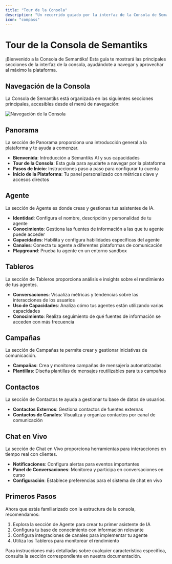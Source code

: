 ```yaml
---
title: "Tour de la Consola"
description: "Un recorrido guiado por la interfaz de la Consola de Semantiks AI"
icon: "compass"
---
```


# Tour de la Consola de Semantiks

¡Bienvenido a la Consola de Semantiks! Esta guía te mostrará las principales secciones de la interfaz de la consola, ayudándote a navegar y aprovechar al máximo la plataforma.

## Navegación de la Consola

La Consola de Semantiks está organizada en las siguientes secciones principales, accesibles desde el menú de navegación:

![Navegación de la Consola](/images/console-tour/navigation.png)

## Panorama

La sección de Panorama proporciona una introducción general a la plataforma y te ayuda a comenzar.

- **Bienvenida**: Introducción a Semantiks AI y sus capacidades
- **Tour de la Consola**: Esta guía para ayudarte a navegar por la plataforma
- **Pasos de Inicio**: Instrucciones paso a paso para configurar tu cuenta
- **Inicio de la Plataforma**: Tu panel personalizado con métricas clave y accesos directos

## Agente

La sección de Agente es donde creas y gestionas tus asistentes de IA.

- **Identidad**: Configura el nombre, descripción y personalidad de tu agente
- **Conocimiento**: Gestiona las fuentes de información a las que tu agente puede acceder
- **Capacidades**: Habilita y configura habilidades específicas del agente
- **Canales**: Conecta tu agente a diferentes plataformas de comunicación
- **Playground**: Prueba tu agente en un entorno sandbox

## Tableros

La sección de Tableros proporciona análisis e insights sobre el rendimiento de tus agentes.

- **Conversaciones**: Visualiza métricas y tendencias sobre las interacciones de los usuarios
- **Uso de Capacidades**: Analiza cómo tus agentes están utilizando varias capacidades
- **Conocimiento**: Realiza seguimiento de qué fuentes de información se acceden con más frecuencia

## Campañas

La sección de Campañas te permite crear y gestionar iniciativas de comunicación.

- **Campañas**: Crea y monitorea campañas de mensajería automatizadas
- **Plantillas**: Diseña plantillas de mensajes reutilizables para tus campañas

## Contactos

La sección de Contactos te ayuda a gestionar tu base de datos de usuarios.

- **Contactos Externos**: Gestiona contactos de fuentes externas
- **Contactos de Canales**: Visualiza y organiza contactos por canal de comunicación

## Chat en Vivo

La sección de Chat en Vivo proporciona herramientas para interacciones en tiempo real con clientes.

- **Notificaciones**: Configura alertas para eventos importantes
- **Panel de Conversaciones**: Monitorea y participa en conversaciones en curso
- **Configuración**: Establece preferencias para el sistema de chat en vivo

## Primeros Pasos

Ahora que estás familiarizado con la estructura de la consola, recomendamos:

1. Explora la sección de Agente para crear tu primer asistente de IA
2. Configura tu base de conocimiento con información relevante
3. Configura integraciones de canales para implementar tu agente
4. Utiliza los Tableros para monitorear el rendimiento

Para instrucciones más detalladas sobre cualquier característica específica, consulta la sección correspondiente en nuestra documentación.
